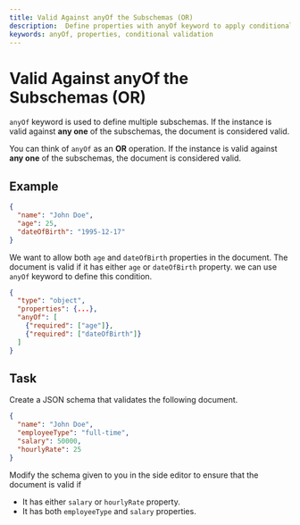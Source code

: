```yaml
---
title: Valid Against anyOf the Subschemas (OR)
description:  Define properties with anyOf keyword to apply conditional validation.
keywords: anyOf, properties, conditional validation
---
```


# Valid Against anyOf the Subschemas (OR)

`anyOf` keyword is used to define multiple subschemas. If the instance is valid against **any one** of the subschemas, the document is considered valid.

You can think of `anyOf` as an **OR** operation. If the instance is valid against **any one** of the subschemas, the document is considered valid.

## Example

```json 
{
  "name": "John Doe",
  "age": 25,
  "dateOfBirth": "1995-12-17"
}
```
We want to allow both `age` and `dateOfBirth` properties in the document. The document is valid if it has either `age` or `dateOfBirth` property. we can use `anyOf` keyword to define this condition. 


```json highlightLineStart={4} highlightLineEnd={7}
{
  "type": "object",
  "properties": {...},
  "anyOf": [
    {"required": ["age"]},
    {"required": ["dateOfBirth"]}
  ]
}
```

## Task 

Create a JSON schema that validates the following document. 

```json
{
  "name": "John Doe",
  "employeeType": "full-time",
  "salary": 50000,
  "hourlyRate": 25
}
```


Modify the schema given to you in the side editor to ensure that the document is valid if 
- It has either `salary` or `hourlyRate` property.
- It has both `employeeType` and `salary` properties.


